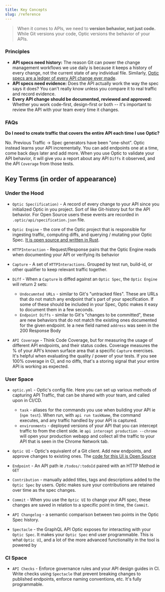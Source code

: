 ```yaml
---
title: Key Concepts
slug: /reference
---
```



> When it comes to APIs, we need to **version behavior, not just code.** While Git versions your code, Optic versions the behavior of your APIs.

### Principles
- **API specs need history:**
The reason Git can power the change management workflows we use daily is because it keeps a history of every change, not the current state of any individual file. Similarly, [Optic specs are a ledger of every API change ever made](https://opticdev.github.io/changelog-spec-demo/).
- **API specs need evidence:**
Does the API actually work the way the spec says it does? You can't really know unless you compare it to real traffic and record evidence.
- **Every API change should be documented, reviewed and approved:**
Whether you work code-first, design-first or both -- it's important to review the API with your team every time it changes.

### FAQs

**Do I need to create traffic that covers the entire API each time I use Optic?**

No. Previous Traffic -> Spec generators have been "one-shot". Optic instead learns your API incrementally. You can add endpoints one at a time, come back days later and add more. When you use Optic to validate your API behavior, it will give you a report about any API `Diffs` it observed, and the API `Coverage` from those tests.

<FAQs />

## Key Terms (in order of appearance)

### Under the Hood
- `Optic Spec(ification)` - A record of every change to your API since you initialized Optic in you project. Sort of like Git-history but for the API behavior. For Open Source users these events are recorded in `.optic/api/specification.json` file.

- `Optic Engine` - the core of the Optic project that is responsible for ingesting traffic, computing diffs, and querying / mutating your Optic Spec. [It is open source and written in Rust](https://github.com/opticdev/optic/tree/develop/workspaces/optic-engine-native).

- `HTTPInteraction` - Request/Response pairs that the Optic Engine reads when documenting your API or verifying its behavior

- `Capture` - A set of `HTTPInteractions`. Grouped by test run, build-id, or other qualifier to keep relevant traffic together.

- `Diff` - When a `Capture` is diffed against an `Optic Spec`, the `Optic Engine` will return 2 sets:
  - `Undocumnted URLs` - similar to Git's "untracked files". These are URLs that do not match any endpoint that's part of your specification. If some of these should be included in your Spec, Optic makes it easy to document them in a few seconds.
  - `Endpoint Diffs` - similar to Git's "changes to be committed", these are new behaviors that do not match the existing ones documented for the given endpoint. Ie a new field named `address` was seen in the 200 Response Body

- `API Coverage` - Think Code Coverage, but for measuring the usage of different API endpoints, and their status codes. Coverage measures the % of your API's known surface area that a specific `Capture` exercises. It's helpful when evaluating the quality / power of your tests. If you see 100% coverage in CI, and no diffs, that's a storing signal that your entire API is working as expected.

### User Space

- `optic.yml` - Optic's config file. Here you can set up various methods of capturing API Traffic, that can be shared with your team, and called upon in CI/CD.
  - `task` - aliases for the commands you use when building your API ie (`npm test`). When run, with `api run taskName`, the command executes, and any traffic handled by your API is captured.
  - `environments` - deployed versions of your API that you can intercept traffic to from the client side. ie `api intercept production --chrome` will open your production webapp and collect all the traffic to your API that is seen in the Chrome Network tab.

- `Optic UI` - Optic's equivalent of a Git client. Add new endpoints, and approve changes to existing ones. The [code for this UI is Open Source](https://github.com/opticdev/optic/tree/develop/workspaces/ui-v2)

- `Endpoint` - An API path ie `/todos/:todoId` paired with an HTTP Method ie `GET`

- `Contribution` - manually added titles, tags and descriptions added to the `Optic Spec` by users. Optic makes sure your contributions are retained over time as the spec changes.

- `Commit` - When you use the `Optic UI` to change your API spec, these changes are saved in relation to a specific point in time, the `Commit`.

- `API Changelog` - a semantic comparison between two points in the Optic Spec history.

- `Spectacle` - the GraphQL API Optic exposes for interacting with your `Optic Spec`. It makes your `Optic Spec` end user programmable. This is what `Optic UI`, and a lot of the more advanced functionality in the tool is powered by

### CI Space

- `API Checks` - Enforce governance rules and your API design guides in CI. Write checks using `Spectacle` that prevent breaking changes to published endpoints, enforce naming conventions, etc. It's fully programmable.
